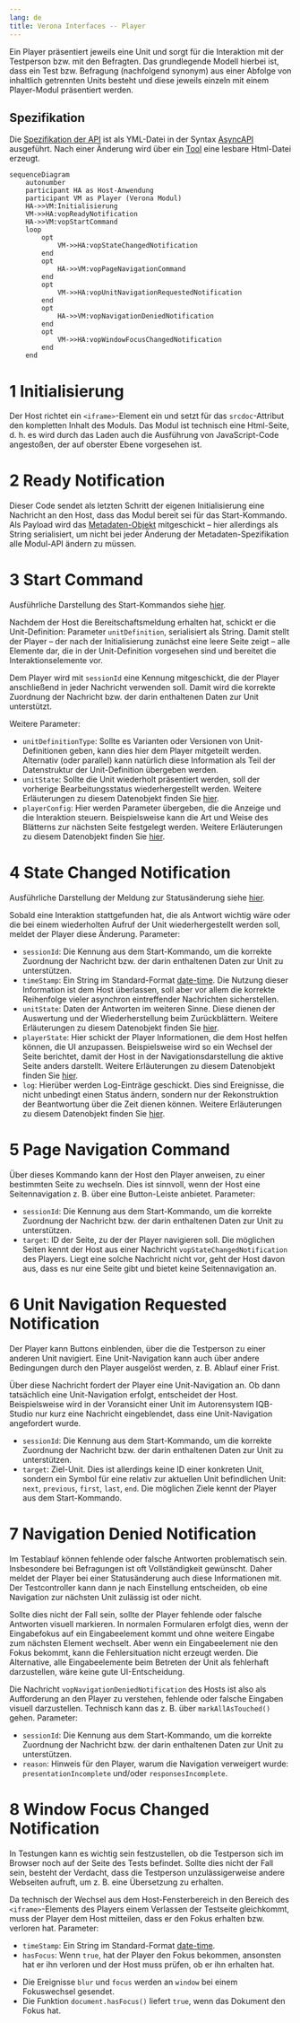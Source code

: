 ```yaml
---
lang: de
title: Verona Interfaces -- Player
---
```


Ein Player präsentiert jeweils eine Unit und sorgt für die Interaktion mit der Testperson bzw. mit den Befragten. Das grundlegende Modell hierbei ist, dass ein Test bzw. Befragung (nachfolgend synonym) aus einer Abfolge von inhaltlich getrennten Units besteht und diese jeweils einzeln mit einem Player-Modul präsentiert werden.

::: {.callout-note}
## Spezifikation

Die [Spezifikation der API](https://verona-interfaces.github.io/player/) ist als YML-Datei in der Syntax [AsyncAPI](https://www.asyncapi.com/de) ausgeführt. Nach einer Änderung wird über ein [Tool](https://www.asyncapi.com/tools/generator) eine lesbare Html-Datei erzeugt.
:::

```mermaid
sequenceDiagram
    autonumber
    participant HA as Host-Anwendung
    participant VM as Player (Verona Modul)
    HA->>VM:Initialisierung
    VM->>HA:vopReadyNotification
    HA->>VM:vopStartCommand
    loop
        opt
            VM->>HA:vopStateChangedNotification
        end
        opt
            HA->>VM:vopPageNavigationCommand
        end
        opt
            VM->>HA:vopUnitNavigationRequestedNotification
        end
        opt
            HA->>VM:vopNavigationDeniedNotification
        end
        opt
            VM->>HA:vopWindowFocusChangedNotification
        end
    end
```

# 1 Initialisierung

Der Host richtet ein `<iframe>`-Element ein und setzt für das `srcdoc`-Attribut den kompletten Inhalt des Moduls. Das Modul ist technisch eine Html-Seite, d. h. es wird durch das Laden auch die Ausführung von JavaScript-Code angestoßen, der auf oberster Ebene vorgesehen ist.

# 2 Ready Notification

Dieser Code sendet als letzten Schritt der eigenen Initialisierung eine Nachricht an den Host, dass das Modul bereit sei für das Start-Kommando. Als Payload wird das [Metadaten-Objekt](../intro/metadata.qmd) mitgeschickt -- hier allerdings als String serialisiert, um nicht bei jeder Änderung der Metadaten-Spezifikation alle Modul-API ändern zu müssen.

# 3 Start Command

::: {.callout-tip}
Ausführliche Darstellung des Start-Kommandos siehe [hier](vopStartCommand.qmd).
:::

Nachdem der Host die Bereitschaftsmeldung erhalten hat, schickt er die Unit-Definition: Parameter `unitDefinition`, serialisiert als String. Damit stellt der Player -- der nach der Initialisierung zunächst eine leere Seite zeigt -- alle Elemente dar, die in der Unit-Definition vorgesehen sind und bereitet die Interaktionselemente vor.

Dem Player wird mit `sessionId` eine Kennung mitgeschickt, die der Player anschließend in jeder Nachricht verwenden soll. Damit wird die korrekte Zuordnung der Nachricht bzw. der darin enthaltenen Daten zur Unit unterstützt.

Weitere Parameter:

* `unitDefinitionType`: Sollte es Varianten oder Versionen von Unit-Definitionen geben, kann dies hier dem Player mitgeteilt werden. Alternativ (oder parallel) kann natürlich diese Information als Teil der Datenstruktur der Unit-Definition übergeben werden.
* `unitState`: Sollte die Unit wiederholt präsentiert werden, soll der vorherige Bearbeitungsstatus wiederhergestellt werden. Weitere Erläuterungen zu diesem Datenobjekt finden Sie [hier](vopStartCommand.qmd).
* `playerConfig`: Hier werden Parameter übergeben, die die Anzeige und die Interaktion steuern. Beispielsweise kann die Art und Weise des Blätterns zur nächsten Seite festgelegt werden. Weitere Erläuterungen zu diesem Datenobjekt finden Sie [hier](vopStartCommand.qmd).
 
# 4 State Changed Notification

::: {.callout-tip}
Ausführliche Darstellung der Meldung zur Statusänderung siehe [hier](vopStateChangedNotification.qmd).
:::

Sobald eine Interaktion stattgefunden hat, die als Antwort wichtig wäre oder die bei einem wiederholten Aufruf der Unit wiederhergestellt werden soll, meldet der Player diese Änderung. Parameter:

* `sessionId`: Die Kennung aus dem Start-Kommando, um die korrekte Zuordnung der Nachricht bzw. der darin enthaltenen Daten zur Unit zu unterstützen.
* `timeStamp`: Ein String im Standard-Format [date-time](https://tc39.es/ecma262/multipage/numbers-and-dates.html#sec-date-time-string-format). Die Nutzung dieser Information ist dem Host überlassen, soll aber vor allem die korrekte Reihenfolge vieler asynchron eintreffender Nachrichten sicherstellen.
* `unitState`: Daten der Antworten im weiteren Sinne. Diese dienen der Auswertung und der Wiederherstellung beim Zurückblättern. Weitere Erläuterungen zu diesem Datenobjekt finden Sie [hier](vopStateChangedNotification.qmd).
* `playerState`: Hier schickt der Player Informationen, die dem Host helfen können, die UI anzupassen. Beispielsweise wird so ein Wechsel der Seite berichtet, damit der Host in der Navigationsdarstellung die aktive Seite anders darstellt. Weitere Erläuterungen zu diesem Datenobjekt finden Sie [hier](vopStateChangedNotification.qmd).
* `log`: Hierüber werden Log-Einträge geschickt. Dies sind Ereignisse, die nicht unbedingt einen Status ändern, sondern nur der Rekonstruktion der Beantwortung über die Zeit dienen können. Weitere Erläuterungen zu diesem Datenobjekt finden Sie [hier](vopStateChangedNotification.qmd).

# 5 Page Navigation Command

Über dieses Kommando kann der Host den Player anweisen, zu einer bestimmten Seite zu wechseln. Dies ist sinnvoll, wenn der Host eine Seitennavigation z. B. über eine Button-Leiste anbietet. Parameter:

* `sessionId`: Die Kennung aus dem Start-Kommando, um die korrekte Zuordnung der Nachricht bzw. der darin enthaltenen Daten zur Unit zu unterstützen.
* `target`: ID der Seite, zu der der Player navigieren soll. Die möglichen Seiten kennt der Host aus einer Nachricht `vopStateChangedNotification` des Players. Liegt eine solche Nachricht nicht vor, geht der Host davon aus, dass es nur eine Seite gibt und bietet keine Seitennavigation an.

# 6 Unit Navigation Requested Notification

Der Player kann Buttons einblenden, über die die Testperson zu einer anderen Unit navigiert. Eine Unit-Navigation kann auch über andere Bedingungen durch den Player ausgelöst werden, z. B. Ablauf einer Frist.

Über diese Nachricht fordert der Player eine Unit-Navigation an. Ob dann tatsächlich eine Unit-Navigation erfolgt, entscheidet der Host. Beispielsweise wird in der Voransicht einer Unit im Autorensystem IQB-Studio nur kurz eine Nachricht eingeblendet, dass eine Unit-Navigation angefordert wurde.

* `sessionId`: Die Kennung aus dem Start-Kommando, um die korrekte Zuordnung der Nachricht bzw. der darin enthaltenen Daten zur Unit zu unterstützen.
* `target`: Ziel-Unit. Dies ist allerdings keine ID einer konkreten Unit, sondern ein Symbol für eine relativ zur aktuellen Unit befindlichen Unit: `next`, `previous`, `first`, `last`, `end`. Die möglichen Ziele kennt der Player aus dem Start-Kommando.

# 7 Navigation Denied Notification

Im Testablauf können fehlende oder falsche Antworten problematisch sein. Insbesondere bei Befragungen ist oft Vollständigkeit gewünscht. Daher meldet der Player bei einer Statusänderung auch diese Informationen mit. Der Testcontroller kann dann je nach Einstellung entscheiden, ob eine Navigation zur nächsten Unit zulässig ist oder nicht.

Sollte dies nicht der Fall sein, sollte der Player fehlende oder falsche Antworten visuell markieren. In normalen Formularen erfolgt dies, wenn der Eingabefokus auf ein Eingabeelement kommt und ohne weitere Eingabe zum nächsten Element wechselt. Aber wenn ein Eingabeelement nie den Fokus bekommt, kann die Fehlersituation nicht erzeugt werden. Die Alternative, alle Eingabeelemente beim Betreten der Unit als fehlerhaft darzustellen, wäre keine gute UI-Entscheidung.

Die Nachricht `vopNavigationDeniedNotification` des Hosts ist also als Aufforderung an den Player zu verstehen, fehlende oder falsche Eingaben visuell darzustellen. Technisch kann das z. B. über `markAllAsTouched()` gehen. Parameter:

* `sessionId`: Die Kennung aus dem Start-Kommando, um die korrekte Zuordnung der Nachricht bzw. der darin enthaltenen Daten zur Unit zu unterstützen.
* `reason`: Hinweis für den Player, warum die Navigation verweigert wurde: `presentationIncomplete` und/oder `responsesIncomplete`.

# 8 Window Focus Changed Notification

In Testungen kann es wichtig sein festzustellen, ob die Testperson sich im Browser noch auf der Seite des Tests befindet. Sollte dies nicht der Fall sein, besteht der Verdacht, dass die Testperson unzulässigerweise andere Webseiten aufruft, um z. B. eine Übersetzung zu erhalten.

Da technisch der Wechsel aus dem Host-Fensterbereich in den Bereich des `<iframe>`-Elements des Players einem Verlassen der Testseite gleichkommt, muss der Player dem Host mitteilen, dass er den Fokus erhalten bzw. verloren hat. Parameter:

* `timeStamp`: Ein String im Standard-Format [date-time](https://tc39.es/ecma262/multipage/numbers-and-dates.html#sec-date-time-string-format).
* `hasFocus`: Wenn `true`, hat der Player den Fokus bekommen, ansonsten hat er ihn verloren und der Host muss prüfen, ob er ihn erhalten hat.

::: {.callout-tip}

* Die Ereignisse `blur` und `focus` werden an `window` bei einem Fokuswechsel gesendet.
* Die Funktion `document.hasFocus()` liefert `true`, wenn das Dokument den Fokus hat.
:::
